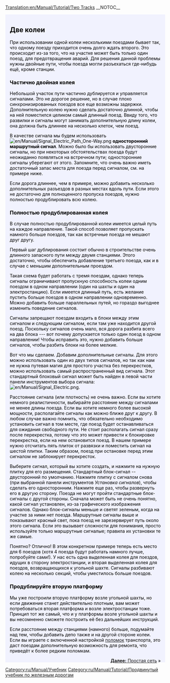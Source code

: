 [[Translation:en/Manual/Tutorial/Two Tracks]]
__NOTOC__
{{ru/Перевод|en/Manual/Tutorial/Two Tracks|99}}
{{en/Tabs|3|2
|ru/Manual/Tutorial/Две платформы|1. Две платформы<!--
-->|ru/Manual/Tutorial/Две колеи|2. Две колеи<!--
-->|ru/Manual/Tutorial/Простая сеть|3. Простая сеть}}
<div style="padding:.5em 1em 1em 1em; border-top:none; background-color:#f1f2fe; color:#000;">
{{ru/Manual/Tutorial/Учебник}}
== Две колеи ==
При использовании одной колеи несколькими поездами бывает так, что одному поезду приходится очень долго ждать второго. Это происходит из-за того, что на участке может быть только один поезд, для предотвращения аварий.
Для решения данной проблемы нужны двойные пути, чтобы поезда могли разъехаться где-нибудь ещё, кроме станции.

=== Частично двойная колея ===
Небольшой участок пути частично дублируется и управляется сигналами. Это не дорогое решение, но в случае плохо синхронизированных поездов все еще возможны задержки.
Дополнительную колею нужно сделать достаточно длинной, чтобы на ней поместился целиком самый длинный поезд. Ввиду того, что развилки и сигналы могут занимать дополнительную длину колеи, она должна быть длиннее на несколько клеток, чем поезд.

В качестве сигнала мы будем использовать [[File:en/Manual/Signal Electric Path One-Way.png]] '''односторонний маршрутный сигнал'''. Можно было бы использовать двусторонние сигналы, но при некоторых обстоятельствах поезда будут неожиданно появляться на встречном пути; односторонние сигналы уберегают от этого. Запомните, что очень важно иметь достаточный запас места для поезда перед сигналом, см. на примере ниже.

{{en/Phototable|[[File:en/Manual/Tutorial/Tutorial passing siding.png|400px]]|Разъезд (щёлкните для увеличения)|none}}

Если дорога длиннее, чем в примере, можно добавить несколько дополнительных разъездов в разных местах вдоль пути. Если этого не достаточно для полноценного пропуска поездов, нужно полностью продублировать всю колею.

=== Полностью продублированная колея  ===
В случае полностью продублированной колеи имеется целый путь на каждое направление. Такой способ позволяет пропускать намного больше поездов, так как встречные поезда не мешают друг другу.  

Первый шаг дублирования состоит обычно в строительстве очень длинного запасного пути между двумя станциями. Этого достаточно, чтобы обеспечить добавление третьего поезда, как и в случае с меньшим дополнительным проездом.

{{en/Phototable|[[File:en/Manual/Tutorial/Tutorial three trains.png|400px]]|Путь, полностью продублированный, и третий поезд (щёлкните для увеличения)|none}}

Такая схема будет работать с тремя поездам, однако теперь сигналы ограничивают пропускную способность колеи одним поездом в одном направлении (один на шахты и один на электростанцию). Если имеется длинный путь, есть желание пустить больше поездов в одном направлении одновременно. Можно добавить больше параллельных путей, но гораздо выгоднее изменить поведение сигналов.

Сигналы запрещают поездам входить в блоки между этим сигналом и следующим сигналом, если там уже находится другой поезд. Поскольку сигналов очень мало, вся дорога разбита всего на два блока --- вот почему допускается только один поезд в одном направлении! Чтобы исправить это, нужно добавить больше сигналов, чтобы разбить блоки на более мелкие.

Вот что мы сделаем. Добавим дополнительные сигналы. Для этого можно использовать один из двух типов сигналов, но так как нам не нужна путевая магия для простого участка без перекрестков, можно использовать самый распространенный вид сигнала. Этот стандартный блоковый сигнал может быть найден в левой части панели инструментов выбора сигнала: [[File:en/Manual/Signal Electric.png]].

Расстояние сигнала (или плотность) не очень важно. Если вы хотите немного реалистичности, выбирайте расстояние между сигналами не менее длины поезда. Если вы хотите немного более высокой мощности, располагайте сигналы как можно ближе друг к другу. В любом случае важно помнить, что обязательно необходимо установить сигнал в том месте, где поезд будет останавливаться для ожидания свободного пути. Не стоит располагать сигнал сразу после перекрестка, потому что это может привести к блокировке перекрестка, если на нем остановится поезд. В нашем примере нужно отсчитать пять плиток от развязки и поместить сигнал на шестой плитки. Таким образом, поезд при остановке перед этим сигналом не заблокирует перекресток.

Выберите сигнал, который вы хотите создать, и нажмите на нужную плитку для его размещения. Стандартный блок-сигнал -- двусторонний по умолчанию. Нажмите плитку с сигналом снова (при выбранной панели инструментов ''Установка сигналов''), чтобы сделать его односторонним. Нажмите еще раз, чтобы развернуть его в другую сторону. Поезда не могут пройти стандартные блок-сигналы с другой стороны. Сначала может быть не очень понятно, какой сигнал установлен, из-за графического изображения сигналов. Однако блок-сигналы меньше и светят зеленым, когда на участке за ними нет поезда. Маршрутные сигналы выше и показывают красный свет, пока поезд не зарезервирует путь около этого сигнала. Если это вызывает сложности для понимания, просто используйте только маршрутные сигналые; правила их установки те же самые.

{{en/Phototable|[[File:en/Manual/Tutorial/Tutorial intermediate signals.png|400px]]|Двойная колея с промежуточными сигналами. Путевые сигналы также будуь работать на этих позициях (щёлкните для увеличения)|none}}

Понятно? Отлично! В этом конкретном примере теперь есть место для 6 поездов (хотя 4 поезда будут работать намного лучше, попробуйте сами!). У нас есть одна выделенная колея для поездов, идущих в сторону электростанции, и вторая выделенная колея для поездов, возвращающихся к угольной шахте. Сигналы разбивают колею на несколько секций, чтобы уместилось больше поездов.

=== Продублируйте вторую платформу ===
Мы уже построили вторую платформу возле угольной шахты, но если движение станет действительно плотным, вам может потребоваться вторая платформа и возле электростанции тоже. Принцип тот же самый, что и у платформы возле угольной шахты и вы несомненно сможете построить её без дальнейших инструкций.

{{en/Phototable|[[File:en/Manual/Tutorial/Tutorial two platforms both ends.png|400px]]|Вторая платформа возле электростанции (щёлкните для увеличения)|none}}

Если расстояние между станциями (намного) больше, подумайте над тем, чтобы добавить депо также и на другой стороне колеи. Если вы играете с включенной настройкой [[ru/Archive/Manual/Поломки|поломок]] транспорта, это даст поездам дополнительную возможность для ремонта, что приведёт к более редким поломкам.

<span style="float: right">[[ru/Manual/Tutorial/Простая сеть|'''Далее:''' Простая сеть]] &raquo;</span>
</div>
[[Category:ru/Manual/Учебник]]
[[Category:ru/Manual/Tutorial/Продвинутый учебник по железным дорогам]]